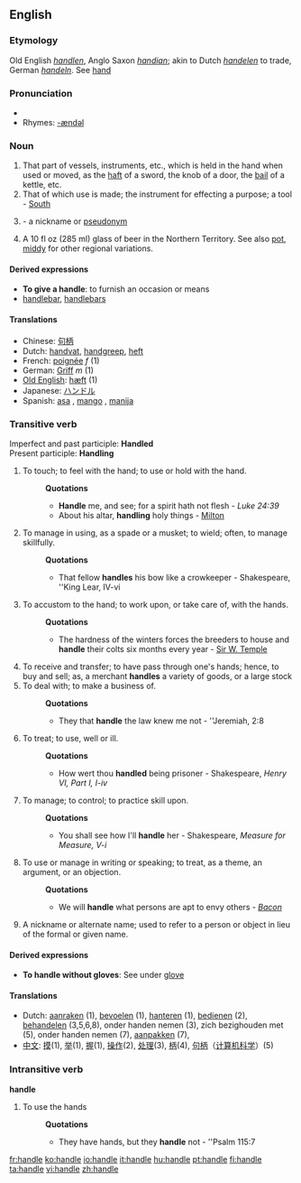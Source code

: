 ==English==

===Etymology===
Old English ''[[handlen]]'', Anglo Saxon ''[[handian]]''; akin to Dutch ''[[handelen]]'' to trade, German ''[[handeln]]''.  See [[hand]]  

===Pronunciation===
*{{audio|en-us-handle.ogg|Audio (US)}}
*Rhymes: [[Rhymes:English:-ændəl|-ændəl]]

===Noun===
{{en-noun}}

#That part of vessels, instruments, etc., which is held in the hand when used or moved, as the [[haft]] of a sword, the knob of a door, the [[bail]] of a kettle, etc.
#That of which use is made; the instrument for effecting a purpose; a tool - [[South]]
# {{slang}} - a nickname or [[pseudonym]]
# {{AU}} A 10 fl oz (285 ml) glass of beer in the Northern Territory. See also [[pot]], [[middy]] for other regional variations.

====Derived expressions====
*'''To give a handle''': to furnish an occasion or means
*[[handlebar]], [[handlebars]]

====Translations====
*Chinese: [[句柄]]
*Dutch: [[handvat]], [[handgreep]], [[heft]]
*French: [[poignée]] ''f'' (1)  
*German: [[Griff]] ''m'' (1)
*[[Old English]]: [[hæft]] (1)
*Japanese: [[ハンドル]]
*Spanish: [[asa]] {{f}}, [[mango]] {{m}}, [[manija]] {{f}}

===Transitive verb===
Imperfect and past participle: '''Handled''' 
<br>Present participle: '''Handling'''

#To touch; to feel with the hand; to use or hold with the hand.
#:'''Quotations'''
#:*'''Handle''' me, and see; for a spirit hath not flesh - ''Luke 24:39''
#:*About his altar, '''handling''' holy things - [[Milton]]
#To manage in using, as a spade or a musket; to wield; often, to manage skillfully.
#:'''Quotations'''
#:*That fellow '''handles''' his bow like a crowkeeper - Shakespeare, ''King Lear, IV-vi
#To accustom to the hand; to work upon, or take care of, with the hands.
#:'''Quotations'''
#:*The hardness of the winters forces the breeders to house and '''handle''' their colts six months every year - [[Sir W. Temple]]
#To receive and transfer; to have pass through one's hands; hence, to buy and sell; as, a merchant '''handles''' a variety of goods, or a large stock
#To deal with; to make a business of.
#:'''Quotations'''
#:*They that '''handle''' the law knew me not - ''Jeremiah, 2:8
#To treat; to use, well or ill.
#:'''Quotations'''
#:*How wert thou '''handled''' being prisoner - Shakespeare, ''Henry VI, Part I, I-iv''
#To manage; to control; to practice skill upon.
#:'''Quotations'''
#:*You shall see how I'll '''handle''' her - Shakespeare, ''Measure for Measure, V-i''
#To use or manage in writing or speaking; to treat, as a theme, an argument, or an objection.
#:'''Quotations'''
#:*We will '''handle''' what persons are apt to envy others - ''[[Bacon]]''
#A nickname or alternate name; used to refer to a person or object in lieu of the formal or given name.

====Derived expressions====
*'''To handle without gloves''': {{colloquial}} See under [[glove]]

====Translations====
*Dutch: [[aanraken]] (1), [[bevoelen]] (1), [[hanteren]] (1), [[bedienen]] (2), [[behandelen]] (3,5,6,8), onder handen nemen (3), zich bezighouden met (5), onder handen nemen (7), [[aanpakken]] (7), 
*[[中文]]: [[摸]](1), [[举]](1), [[握]](1), [[操作]](2), [[处理]](3), [[柄]](4), [[句柄]]（[[计算机科学]]）(5)

===Intransitive verb===
'''handle'''

#To use the hands
#:'''Quotations'''
#:*They have hands, but they '''handle''' not - ''Psalm 115:7

[[fr:handle]]
[[ko:handle]]
[[io:handle]]
[[it:handle]]
[[hu:handle]]
[[pt:handle]]
[[fi:handle]]
[[ta:handle]]
[[vi:handle]]
[[zh:handle]]